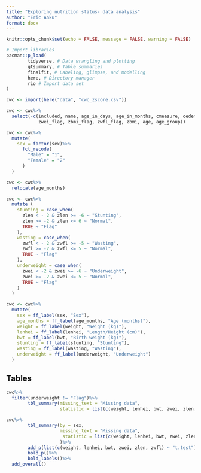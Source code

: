 ```yaml
---
title: "Exploring nutrition status- data analysis"
author: "Eric Anku"
format: docx
---
```


```r
knitr::opts_chunk$set(echo = FALSE, message = FALSE, warning = FALSE)
```


```r
# Import libraries
pacman::p_load(
        tidyverse, # Data wrangling and plotting
        gtsummary, # Table summaries
        finalfit, # Labeling, glimpse, and modelling
        here, # Directory manager
        rio # Import data set
)
```

```r
cwc <- import(here("data", "cwc_zscore.csv"))
```

```r
cwc <- cwc%>%
  select(-c(included, name, age_in_days, age_in_months, cmeasure, oedema, clenhei, cbmi, csex, zlen_flag,
            zwei_flag, zbmi_flag, zwfl_flag, zbmi, age, age_group))
```

```r
cwc <- cwc%>%
  mutate(
    sex = factor(sex)%>%
      fct_recode(
        "Male" = "1",
        "Female" = "2"
      )
  )
```

```r
cwc <- cwc%>%
  relocate(age_months)
```


```r
cwc <- cwc%>%
  mutate (
    stunting = case_when(
      zlen < - 2 & zlen >= -6 ~ "Stunting",
      zlen >= -2 & zlen <= 6 ~ "Normal",
      TRUE ~ "Flag"
    ),
    wasting = case_when(
      zwfl < - 2 & zwfl >= -5 ~ "Wasting",
      zwfl >= -2 & zwfl <= 5 ~ "Normal",
      TRUE ~ "Flag"
    ),
    underweight = case_when(
      zwei < -2 & zwei >= -6 ~ "Underweight",
      zwei >= -2 & zwei <= 5 ~ "Normal",
      TRUE ~ "Flag"
    )
  )
```


```r
cwc <- cwc%>%
  mutate(
    sex = ff_label(sex, "Sex"),
    age_months = ff_label(age_months, "Age (months)"),
    weight = ff_label(weight, "Weight (kg)"),
    lenhei = ff_label(lenhei, "Length/Height (cm)"),
    bwt = ff_label(bwt, "Birth weight (kg)"),
    stunting = ff_label(stunting, "Stunting"),
    wasting = ff_label(wasting, "Wasting"),
    underweight = ff_label(underweight, "Underweight")
  )
```


## Tables


```r
cwc%>%
  filter(underweight != "Flag")%>%
        tbl_summary(missing_text = "Missing data",
                    statistic = list(c(weight, lenhei, bwt, zwei, zlen, zwfl) ~ "{mean} ({sd})"))%>%add_ci()%>%bold_labels()
```


```r
cwc%>%
        tbl_summary(by = sex,
                    missing_text = "Missing data",
                     statistic = list(c(weight, lenhei, bwt, zwei, zlen, zwfl) ~ "{mean} ({sd})")
                    )%>%
        add_p(list(c(weight, lenhei, bwt, zwei, zlen, zwfl) ~ "t.test"))%>%
        bold_p()%>%
        bold_labels()%>%
  add_overall()
```




